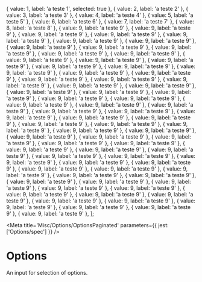 

  { value: 1, label: 'a teste 1', selected: true },
  { value: 2, label: 'a teste 2' },
  { value: 3, label: 'a teste 3' },
  { value: 4, label: 'a teste 4' },
  { value: 5, label: 'a teste 5' },
  { value: 6, label: 'a teste 6' },
  { value: 7, label: 'a teste 7' },
  { value: 8, label: 'a teste 8' },
  { value: 9, label: 'a teste 9' },
  { value: 9, label: 'a teste 9' },
  { value: 9, label: 'a teste 9' },
  { value: 9, label: 'a teste 9' },
  { value: 9, label: 'a teste 9' },
  { value: 9, label: 'a teste 9' },
  { value: 9, label: 'a teste 9' },
  { value: 9, label: 'a teste 9' },
  { value: 9, label: 'a teste 9' },
  { value: 9, label: 'a teste 9' },
  { value: 9, label: 'a teste 9' },
  { value: 9, label: 'a teste 9' },
  { value: 9, label: 'a teste 9' },
  { value: 9, label: 'a teste 9' },
  { value: 9, label: 'a teste 9' },
  { value: 9, label: 'a teste 9' },
  { value: 9, label: 'a teste 9' },
  { value: 9, label: 'a teste 9' },
  { value: 9, label: 'a teste 9' },
  { value: 9, label: 'a teste 9' },
  { value: 9, label: 'a teste 9' },
  { value: 9, label: 'a teste 9' },
  { value: 9, label: 'a teste 9' },
  { value: 9, label: 'a teste 9' },
  { value: 9, label: 'a teste 9' },
  { value: 9, label: 'a teste 9' },
  { value: 9, label: 'a teste 9' },
  { value: 9, label: 'a teste 9' },
  { value: 9, label: 'a teste 9' },
  { value: 9, label: 'a teste 9' },
  { value: 9, label: 'a teste 9' },
  { value: 9, label: 'a teste 9' },
  { value: 9, label: 'a teste 9' },
  { value: 9, label: 'a teste 9' },
  { value: 9, label: 'a teste 9' },
  { value: 9, label: 'a teste 9' },
  { value: 9, label: 'a teste 9' },
  { value: 9, label: 'a teste 9' },
  { value: 9, label: 'a teste 9' },
  { value: 9, label: 'a teste 9' },
  { value: 9, label: 'a teste 9' },
  { value: 9, label: 'a teste 9' },
  { value: 9, label: 'a teste 9' },
  { value: 9, label: 'a teste 9' },
  { value: 9, label: 'a teste 9' },
  { value: 9, label: 'a teste 9' },
  { value: 9, label: 'a teste 9' },
  { value: 9, label: 'a teste 9' },
  { value: 9, label: 'a teste 9' },
  { value: 9, label: 'a teste 9' },
  { value: 9, label: 'a teste 9' },
  { value: 9, label: 'a teste 9' },
  { value: 9, label: 'a teste 9' },
  { value: 9, label: 'a teste 9' },
  { value: 9, label: 'a teste 9' },
  { value: 9, label: 'a teste 9' },
  { value: 9, label: 'a teste 9' },
  { value: 9, label: 'a teste 9' },
  { value: 9, label: 'a teste 9' },
  { value: 9, label: 'a teste 9' },
  { value: 9, label: 'a teste 9' },
  { value: 9, label: 'a teste 9' },
  { value: 9, label: 'a teste 9' },
  { value: 9, label: 'a teste 9' },
  { value: 9, label: 'a teste 9' },
  { value: 9, label: 'a teste 9' },
  { value: 9, label: 'a teste 9' },
  { value: 9, label: 'a teste 9' },
  { value: 9, label: 'a teste 9' },
  { value: 9, label: 'a teste 9' },
  { value: 9, label: 'a teste 9' },
  { value: 9, label: 'a teste 9' },
  { value: 9, label: 'a teste 9' },
  { value: 9, label: 'a teste 9' },
  { value: 9, label: 'a teste 9' },
];

<Meta
  title='Misc/Options/OptionsPaginated'
  parameters={{ jest: ['Options/spec'] }}
/>

# Options

An input for selection of options.

<Canvas>
  <Story name='Default'>
    <Box position='relative' maxWidth={250}>
      <OptionsPaginated ref={React.createRef()} options={options} cursor={1} />
    </Box>
  </Story>
</Canvas>

<Canvas>
  <Story name='Option'>
    <Box position='relative' maxWidth={250}>
      <OptionsPaginated
        ref={React.createRef()}
        options={options}
        renderItem={Option}
        cursor={1}
      />
    </Box>
  </Story>
</Canvas>

<Canvas>
  <Story name='CheckOption'>
    <Box position='relative' maxWidth={250}>
      <OptionsPaginated
        ref={React.createRef()}
        renderItem={CheckOption}
        options={options}
        value={[1]}
        cursor={0}
      />
    </Box>
  </Story>
</Canvas>
